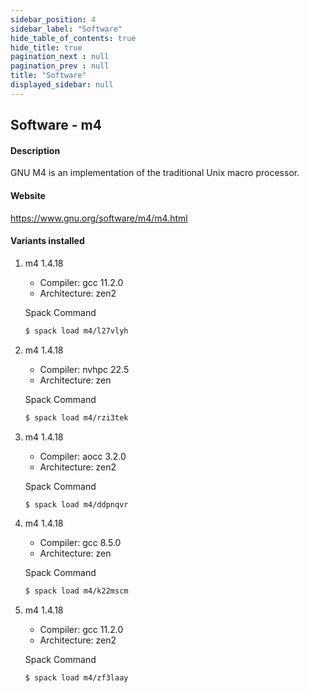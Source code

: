 ```yaml
---
sidebar_position: 4
sidebar_label: "Software"
hide_table_of_contents: true
hide_title: true
pagination_next : null
pagination_prev : null
title: "Software"
displayed_sidebar: null
---
```


## Software - m4


#### Description
GNU M4 is an implementation of the traditional Unix macro processor.

#### Website
https://www.gnu.org/software/m4/m4.html

#### Variants installed

1. m4 1.4.18

    - Compiler: gcc 11.2.0
    - Architecture: zen2

    Spack Command
    ```bash
    $ spack load m4/l27vlyh
    ```

2. m4 1.4.18

    - Compiler: nvhpc 22.5
    - Architecture: zen

    Spack Command
    ```bash
    $ spack load m4/rzi3tek
    ```

3. m4 1.4.18

    - Compiler: aocc 3.2.0
    - Architecture: zen2

    Spack Command
    ```bash
    $ spack load m4/ddpnqvr
    ```

4. m4 1.4.18

    - Compiler: gcc 8.5.0
    - Architecture: zen

    Spack Command
    ```bash
    $ spack load m4/k22mscm
    ```

5. m4 1.4.18

    - Compiler: gcc 11.2.0
    - Architecture: zen2

    Spack Command
    ```bash
    $ spack load m4/zf3laay
    ```

